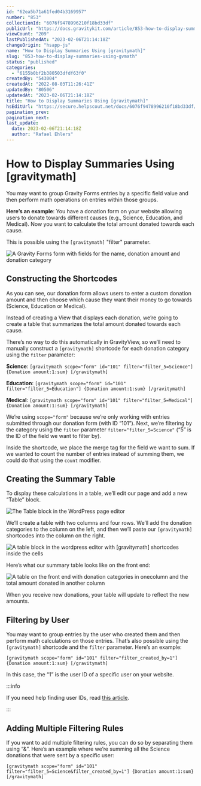 ```yaml
---
id: "62ea5b71a61fed04b3169957"
number: "853"
collectionId: "6076f9478996210f18bd33df"
publicUrl: "https://docs.gravitykit.com/article/853-how-to-display-summaries-using-gvmath"
viewCount: "209"
lastPublishedAt: "2023-02-06T21:14:18Z"
changeOrigin: "hsapp-js"
name: "How to Display Summaries Using [gravitymath]"
slug: "853-how-to-display-summaries-using-gvmath"
status: "published"
categories: 
  - "6155b0bf2b380503dfdf63f0"
createdBy: "543004"
createdAt: "2022-08-03T11:26:41Z"
updatedBy: "80506"
updatedAt: "2023-02-06T21:14:18Z"
title: "How to Display Summaries Using [gravitymath]"
hsEditUrl: "https://secure.helpscout.net/docs/6076f9478996210f18bd33df/article/62ea5b71a61fed04b3169957"
pagination_prev: 
pagination_next: 
last_update:
  date: 2023-02-06T21:14:18Z
  author: "Rafael Ehlers"
---
```


# How to Display Summaries Using [gravitymath]

You may want to group Gravity Forms entries by a specific field value and then perform math operations on entries within those groups.

**Here’s an example**: You have a donation form on your website allowing users to donate towards different causes (e.g., Science, Education, and Medical). Now you want to calculate the total amount donated towards each cause.

This is possible using the `[gravitymath]` "filter" parameter.

![A Gravity Forms form with fields for the name, donation amount and donation category](https://s3.amazonaws.com/helpscout.net/docs/assets/54c58489e4b051242988532c/images/62ea5c340675b1205fb9296e/file-LwvgSsRd9U.png)

##  Constructing the Shortcodes

As you can see, our donation form allows users to enter a custom donation amount and then choose which cause they want their money to go towards (Science, Education or Medical).

Instead of creating a View that displays each donation, we’re going to create a table that summarizes the total amount donated towards each cause.

There’s no way to do this automatically in GravityView, so we’ll need to manually construct a `[gravitymath]` shortcode for each donation category using the `filter` parameter:

**Science**: `[gravitymath scope="form" id="101" filter="filter_5=Science"] {Donation amount:1:sum} [/gravitymath]`

**Education**: `[gravitymath scope="form" id="101" filter="filter_5=Education"] {Donation amount:1:sum} [/gravitymath]`

**Medical**: `[gravitymath scope="form" id="101" filter="filter_5=Medical"] {Donation amount:1:sum} [/gravitymath]`

We’re using `scope="form"` because we’re only working with entries submitted through our donation form (with ID “101”). Next, we’re filtering by the category using the `filter` parameter `filter="filter_5=Science"` (“5” is the ID of the field we want to filter by).

Inside the shortcode, we place the merge tag for the field we want to sum. If we wanted to count the number of entries instead of summing them, we could do that using the `count` modifier.

## Creating the Summary Table

To display these calculations in a table, we’ll edit our page and add a new “Table” block.

![The Table block in the WordPress page editor](https://s3.amazonaws.com/helpscout.net/docs/assets/54c58489e4b051242988532c/images/62ea5c6a0675b1205fb9296f/file-XCBEdvsVs0.png)

We’ll create a table with two columns and four rows. We’ll add the donation categories to the column on the left, and then we’ll paste our `[gravitymath]` shortcodes into the column on the right.

![A table block in the wordpress editor with [gravitymath] shortcodes inside the cells](https://s3.amazonaws.com/helpscout.net/docs/assets/54c58489e4b051242988532c/images/62ea5c7d26aa5532ebc0b9de/file-wdwsDI4FBz.png)

Here’s what our summary table looks like on the front end:

![A table on the front end with donation categories in onecolumn and the total amount donated in another column](https://s3.amazonaws.com/helpscout.net/docs/assets/54c58489e4b051242988532c/images/62ea5c895e08866388c2ed9b/file-TF32b9vJmY.png)

When you receive new donations, your table will update to reflect the new amounts.

## Filtering by User

You may want to group entries by the user who created them and then perform math calculations on those entries. That’s also possible using the `[gravitymath]` shortcode and the `filter` parameter. Here’s an example:

`[gravitymath scope="form" id="101" filter="filter_created_by=1"] {Donation amount:1:sum} [/gravitymath]`

In this case, the “1” is the user ID of a specific user on your website.


:::info

If you need help finding user IDs, read [this article](https://smartwp.com/wordpress-get-user-id/).

:::

 ## Adding Multiple Filtering Rules

If you want to add multiple filtering rules, you can do so by separating them using “&amp;”. Here’s an example where we’re summing all the Science donations that were sent by a specific user:

`[gravitymath scope="form" id="101" filter="filter_5=Science&filter_created_by=1"] {Donation amount:1:sum} [/gravitymath]`